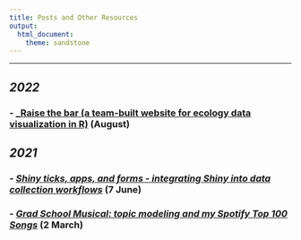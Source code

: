 ```yaml
---
title: Posts and Other Resources
output: 
  html_document:
    theme: sandstone
---
```


<hr>

## _2022_

### - [_Raise the bar (a team-built website for ecology data visualization in R)](https://raisethebar.netlify.app/) (August)

## _2021_

### - [_Shiny ticks, apps, and forms - integrating Shiny into data collection workflows_](7June2021_shiny_ticks.html) (7 June)

### - [_Grad School Musical: topic modeling and my Spotify Top 100 Songs_](2March2021_spotify_100_stm.html) (2 March)

